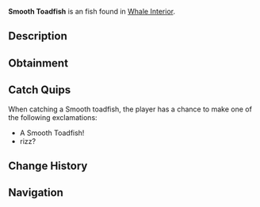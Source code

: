 {{FishInfobox
|image          = Smooth Toadfish.png
|rarity         = Unusual
|sea            = Second Sea
|location       = [[Whale Interior]]
|sublocation    = 
|sources        = Fishing Rod
|radar_location = 
|prog_speed     = +5
|xp             = 200
|weather        = 
|time           = 
|season         = 
|bait           = 
|base_weight    = 11
|base_value     = 400
|weight_range   = 7.7
|base_chance    = 60
|base_resil     = 60
}}
'''Smooth Toadfish''' is an {{Rarity|Unusual}} fish found in [[Whale Interior]].

== Description ==
{{Description|A sleek, silvery toadfish typically gliding through coastal waters.|Bestiary Entry}}

== Obtainment ==
{{Fish Availability|
Whale Interior
|top_rods      = 
Training Rod\241106.37\289912.35;
Trident Rod\209300.82\192894.13;
Leviathan's Fang Rod\196700.01\117076.7;
Astralhook Rod\194894.3\293766.73;
Fang of the Eclipse\187250.24\171644.21;
Flimsy Rod\184571.43\184571.43;
Carrot Rod\172833.72\172833.72;
Verdant Shear Rod\181339.58\167124.72;
Free Spirit Rod\180713.04\132027.12;
Blazebringer Rod\174009.21\148538.64;
No-Life Rod\172069.54\163243.73;
Seraphic Rod\160347.01\147777.71;
Challenger's Rod\155247.15\146815.25;
Depthseeker Rod\153979.64\150177.36;
Rod Of The Forgotten Fang\153512.73\141889.86;
Avalanche Rod\152177.82\148649.63;
Volcanic Rod\151207.23\145096.49;
Rod Of The Depths\150961.96\140890.57;
Zeus Rod\150551.71\144467.46;
Rod Of The Exalted One\147416.25\112007.98;
Ethereal Prism Rod\144847\96469.1;
Steady Rod\124410.53\120921.44
|recommended   = Astralhook Rod
}}

== Catch Quips ==
When catching a Smooth toadfish, the player has a chance to make one of the following exclamations:
* A Smooth Toadfish!
* rizz?

== Change History ==
{{Change History|{{subst:Current Version}}}}

== Navigation ==
{{Fish Navbox|Whale Interior}}